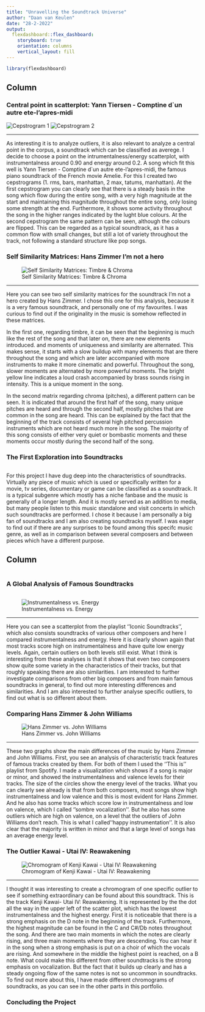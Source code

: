 ```yaml
---
title: "Unravelling the Soundtrack Universe"
author: "Daan van Keulen"
date: "28-2-2022"
output: 
  flexdashboard::flex_dashboard:
    storyboard: true
    orientation: columns
    vertical_layout: fill
---
```


```r
library(flexdashboard)
```

Column {data-width=150}
-----------------------------------------------------------------------
### Central point in scatterplot: Yann Tiersen - Comptine d`un autre ete-l'apres-midi {data-commentary-width=400}

![Cepstrogram 1](amelie2.png)
![Cepstrogram 2](Amelie max tatums manhattan.png)

***

As interesting it is to analyze outliers, it is also relevant to analyze a central point in the corpus, a soundtrack which can be classified as averege. I decide to choose a point on the intrumentalness/energy scatterplot, with instrumentalness around 0.90 and energy around 0.2. A song which fit this well is Yann Tiersen - Comptine d`un autre ete-l'apres-midi, the famous piano soundtrack of the French movie Amelie. For this I created two cepstrograms (1. rms, bars, manhattan, 2 max, tatums, manhattan). At the first cepstrogram you can clearly see that there is a steady basis in the song which flow during the entire song, with a very high magnitude at the start and maintaining this magnitude throughout the entire song, only losing some strength at the end. Furthermore, it shows some activity throughout the song in the higher ranges indicated by the lught blue colours. At the second cepstrogram the same pattern can be seen, although the colours are flipped. This can be regarded as a typical soundtrack, as it has a common flow with small changes, but still a lot of variety throughout the track, not following a standard structure like pop songs.


### Self Similarity Matrices: Hans Zimmer I'm not a hero


![Self Similarity Matrices: Timbre & Chroma](timbrechroma.png)



***
Here you can see two self similarity matrices for the soundtrack I'm not a hero created by Hans Zimmer. I chose this one for this analysis, because it is a very famous soundtrack, and personally one of my favourites. I was curious to find out if the originality in the music is somehow reflected in these matrices.

In the first one, regarding timbre, it can be seen that the beginning is much like the rest of the song and that later on, there are new elements introduced. and moments of uniqueness and similarity are alternated. This makes sense, it starts with a slow buildup with many elements that are there throughout the song and which are later accompanied with more instruments to make it more cinematic and powerful. Throughout the song, slower moments are alternated by more powerful moments. The bright yellow line indicates a loud crash accompanied by brass sounds rising in intensity. This is a unique moment in the song.

In the second matrix regarding chroma (pitches), a different pattern can be seen. It is indicated that around the first half of the song, many unique pitches are heard and through the second half, mostly pitches that are common in the song are heard. This can be explained by the fact that the beginning of the track consists of several high pitched percussion instruments which are not heard much more in the song. The majority of this song consists of either very quiet or bombastic moments and these moments occur mostly during the second half of the song. 


### The First Exploration into Soundtracks {data-commentary-width=400}

```r

```

For this project I have dug deep into the characteristics of soundtracks. Virtually any piece of music which is used or specifically written for a movie, tv series, documentary or game can be classified as a soundtrack. It is a typical subgenre which mostly has a niche fanbase and the music is generally of a longer length. And it is mostly served as an addition to media, but many people listen to this music standalone and visit concerts in which such soundtracks are performed. I chose it because I am personally a big fan of soundtracks and I am also creating soundtracks myself. I was eager to find out if there are any surprises to  be found among this specifc music genre, as well as in comparison between several composers and between pieces which have a different purpose.

Column {data-width=350}
-----------------------------------------------------------------------


```r

```



### A Global Analysis of Famous Soundtracks {data-commentary-width=400}

```r
```
![Instrumentalness vs. Energy](Instrumentalness-Energy.png)


***

Here you can see a scatterplot from the playlist ''Iconic Soundtracks'', which also consists soundtracks of various other composers and here I compared instrumentalness and energy. Here it is clearly shown again that most tracks score high on instrumentalness and have quite low energy levels. Again, certain outliers on both levels still exist. What I think is interesting from these analyses is that it shows that even two composers show quite some variety in the characteristics of their tracks, but that roughly speaking there are also similarities. I am interested to further investigate comparisons from other big composers and from main famous soundtracks in general, to find out more interesting differences and similarities. And I am also interested to further analyse specific outliers, to find out what is so different about them.





### Comparing Hans Zimmer & John Williams

![Hans Zimmer vs. John Williams](Zimmer-Williams.png)

***

These two graphs show the main differences of the music by Hans Zimmer and John Williams. First, you see an analysis of characteristic track features of famous tracks created by them. For both of them I used the ''This is'' playlist from Spotify. I made a visualization which shows if a song is major or minor, and showed the instrumentalness and valence levels for their tracks. The size of the circles show the energy level of the tracks. What you can clearly see already is that from both composers, most songs show high instrumentalness and low valence and this is most evident for Hans Zimmer. And he also has some tracks which score low in instrumentalness and low on valence, which I called ''sombre vocalization''. But he also has some outliers which are high on valence, on a level that the outliers of John Williams don't reach. This is what I called ''happy instrumentation''. It is also clear that the majority is written in minor and that a large level of songs has an average energy level.

### The Outlier Kawai - Utai IV: Reawakening

![Chromogram of Kenji Kawai - Utai IV: Reawakening](Kenji-Kawai.png)

*** 

I thought it was interesting to create a chromogram of one specific outlier to see if something extraordinary can be found about this soundtrack. This is the track Kenji Kawai- Utai IV: Reawakening. It is represented by the the dot all the way in the upper left of the scatter plot, which has the lowest instrumentalness and the highest energy. First it is noticeable that there is a strong emphasis on the D note in the beginning of the track. Furthermore, the highest magnitude can be found in the C and C#/Db notes throughout the song. And there are two main moments in which the notes are clearly rising, and three main moments where they are descending. You can hear it in the song when a strong emphasis is put on a choir of which the vocals are rising. And somewhere in the middle the highest point is reached, on a B note. What could make this different from other soundtracks is the strong emphasis on vocalization. But the fact that it builds up clearly and has a steady ongoing flow of the same notes is not so uncommon in soundtracks. To find out more about this, I have made different chromograms of soundtracks, as you can see in the other parts in this portfolio.

### Concluding the Project 

```r

```

